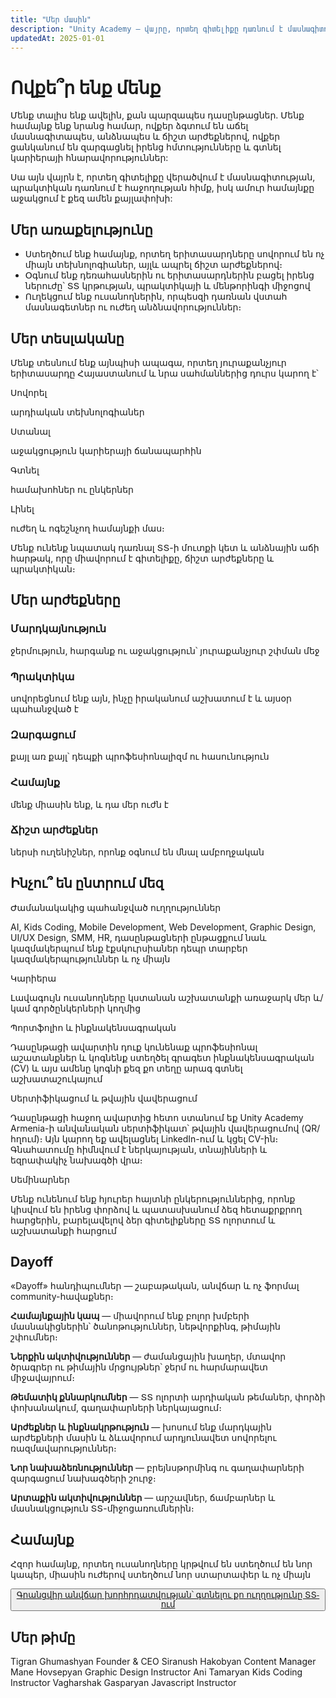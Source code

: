```yaml
---
title: "Մեր մասին"
description: "Unity Academy — վայրը, որտեղ գիտելիքը դառնում է մասնագիտություն"
updatedAt: 2025-01-01
---
```


# Ովքե՞ր ենք մենք

Մենք տալիս ենք ավելին, քան պարզապես դասընթացներ.
Մենք համայնք ենք նրանց համար, ովքեր ձգտում են աճել մասնագիտապես, անձնապես և ճիշտ արժեքներով, ովքեր ցանկանում են զարգացնել իրենց հմտությունները և գտնել կարիերայի հնարավորություններ:

Սա այն վայրն է, որտեղ գիտելիքը վերածվում է մասնագիտության, պրակտիկան դառնում է հաջողության հիմք, իսկ ամուր համայնքը աջակցում է քեզ ամեն քայլափոխի:

## Մեր առաքելությունը

- Ստեղծում ենք համայնք, որտեղ երիտասարդները սովորում են ոչ միայն տեխնոլոգիաներ, այլև ապրել ճիշտ արժեքներով։
- Օգնում ենք դեռահասներին ու երիտասարդներին բացել իրենց ներուժը՝ ՏՏ կրթության, պրակտիկայի և մենթորինգի միջոցով
- Ուղեկցում ենք ուսանողներին, որպեսզի դառնան վստահ մասնագետներ ու ուժեղ անձնավորություններ։

## Մեր տեսլականը

Մենք տեսնում ենք այնպիսի ապագա, որտեղ յուրաքանչյուր երիտասարդը Հայաստանում և նրա սահմաններից դուրս կարող է՝

<Card>
  <CardContent className="grid gap-3 p-6">
    <div className="grid gap-1"><Badge>Սովորել</Badge><p>արդիական տեխնոլոգիաներ</p></div>
    <div className="grid gap-1"><Badge>Ստանալ</Badge><p>աջակցություն կարիերայի ճանապարհին</p></div>
    <div className="grid gap-1"><Badge>Գտնել</Badge><p>համախոհներ ու ընկերներ</p></div>
    <div className="grid gap-1"><Badge>Լինել</Badge><p>ուժեղ և ոգեշնչող համայնքի մաս։</p></div>
  </CardContent>
</Card>

Մենք ունենք նպատակ դառնալ ՏՏ-ի մուտքի կետ և անձնային աճի հարթակ, որը միավորում է գիտելիքը, ճիշտ արժեքները և պրակտիկան։

## Մեր արժեքները

<Card>
  <CardContent className="grid gap-3 p-6 md:grid-cols-2">
    <div>
      <h3 className="text-base font-semibold">Մարդկայնություն</h3>
      <p className="text-sm text-muted-foreground">ջերմություն, հարգանք ու աջակցություն՝ յուրաքանչյուր շփման մեջ</p>
    </div>
    <div>
      <h3 className="text-base font-semibold">Պրակտիկա</h3>
      <p className="text-sm text-muted-foreground">սովորեցնում ենք այն, ինչը իրականում աշխատում է և այսօր պահանջված է</p>
    </div>
    <div>
      <h3 className="text-base font-semibold">Զարգացում</h3>
      <p className="text-sm text-muted-foreground">քայլ առ քայլ՝ դեպքի պրոֆեսիոնալիզմ ու հասունություն</p>
    </div>
    <div>
      <h3 className="text-base font-semibold">Համայնք</h3>
      <p className="text-sm text-muted-foreground">մենք միասին ենք, և դա մեր ուժն է</p>
    </div>
    <div>
      <h3 className="text-base font-semibold">Ճիշտ արժեքներ</h3>
      <p className="text-sm text-muted-foreground">ներսի ուղենիշներ, որոնք օգնում են մնալ ամբողջական</p>
    </div>
  </CardContent>
</Card>

## Ինչու՞ են ընտրում մեզ

<Card>
  <CardHeader>
    <CardTitle>Ժամանակակից պահանջված ուղղություններ</CardTitle>
  </CardHeader>
  <CardContent>
    <p>AI, Kids Coding, Mobile Development, Web Development, Graphic Design, UI/UX Design, SMM, HR, դասընթացների ընթացքում նաև կազմակերպում ենք էքսկուրսիաներ դեպր տարբեր կազմակերպություններ և ոչ միայն</p>
  </CardContent>
</Card>

<Card>
  <CardHeader>
    <CardTitle>Կարիերա</CardTitle>
  </CardHeader>
  <CardContent>
    <p>Լավագույն ուսանողները կստանան աշխատանքի առաջարկ մեր և/կամ գործընկերների կողմից</p>
  </CardContent>
</Card>

<Card>
  <CardHeader>
    <CardTitle>Պորտֆոլիո և ինքնակենսագրական</CardTitle>
  </CardHeader>
  <CardContent>
    <p>Դասընթացի ավարտին դուք կունենաք պրոֆեսիոնալ աշատանքներ և կոգնենք ստեղծել գրագետ ինքնակենսագրական (CV) և այս ամենը կոգնի քեզ քո տեղը արագ գտնել աշխատաշուկայում</p>
  </CardContent>
</Card>

<Card>
  <CardHeader>
    <CardTitle>Սերտիֆիկացում և թվային վավերացում</CardTitle>
  </CardHeader>
  <CardContent>
    <p>Դասընթացի հաջող ավարտից հետո ստանում եք Unity Academy Armenia-ի անվանական սերտիֆիկատ՝ թվային վավերացումով (QR/հղում)։ Այն կարող եք ավելացնել LinkedIn-ում և կցել CV-ին։ Գնահատումը հիմնվում է ներկայության, տնայինների և եզրափակիչ նախագծի վրա։</p>
  </CardContent>
</Card>

<Card>
  <CardHeader>
    <CardTitle>Սեմինարներ</CardTitle>
  </CardHeader>
  <CardContent>
    <p>Մենք ունենում ենք հյուրեր հայտնի ընկերություններից, որոնք կիսվում են իրենց փորձով և պատասխանում ձեզ հետաքրքրող հարցերին, բարելավելով ձեր գիտելիքները ՏՏ ոլորտում և աշխատանքի հարցում</p>
  </CardContent>
</Card>

## Dayoff

<Accordion type="single" collapsible defaultValue="item-1" className="w-full">
  <AccordionItem value="item-1">
    <AccordionTrigger>«Dayoff» հանդիպումներ — շաբաթական, անվճար և ոչ ֆորմալ community-հավաքներ։</AccordionTrigger>
    <AccordionContent>
      <div className="grid gap-3">
        <p><b>Համայնքային կապ</b> — միավորում ենք բոլոր խմբերի մասնակիցներին՝ ծանոթություններ, նեթվորքինգ, թիմային շփումներ։</p>
        <p><b>Ներքին ակտիվություններ</b> — ժամանցային խաղեր, մտավոր ծրագրեր ու թիմային մրցույթներ՝ ջերմ ու հարմարավետ միջավայրում։</p>
        <p><b>Թեմատիկ քննարկումներ</b> — ՏՏ ոլորտի արդիական թեմաներ, փորձի փոխանակում, գաղափարների ներկայացում։</p>
        <p><b>Արժեքներ և ինքնակրթություն</b> — խոսում ենք մարդկային արժեքների մասին և ձևավորում արդյունավետ սովորելու ռազմավարություններ։</p>
        <p><b>Նոր նախաձեռնություններ</b> — բրեյնսթորմինգ ու գաղափարների զարգացում նախագծերի շուրջ։</p>
        <p><b>Արտաքին ակտիվություններ</b> — արշավներ, ճամբարներ և մասնակցություն ՏՏ-միջոցառումներին։</p>
      </div>
    </AccordionContent>
  </AccordionItem>
</Accordion>

## Համայնք

<Card>
  <CardContent className="p-6">
    <p>Հզոր համայնք, որտեղ ուսանողները կրթվում են ստեղծում են նոր կապեր, միասին ուժերով ստեղծում նոր ստարտափեր և ոչ միայն</p>
    <div className="mt-4">
      <Button asChild>
        <a href="/hy/apply">Գրանցվիր անվճար խորհրդատվության՝ գտնելու քո ուղղությունը ՏՏ-ում</a>
      </Button>
    </div>
  </CardContent>
</Card>

## Մեր թիմը

<div className="grid gap-6 md:grid-cols-2 lg:grid-cols-3">
  <Card>
    <CardHeader>
      <CardTitle>Tigran Ghumashyan</CardTitle>
    </CardHeader>
    <CardContent>Founder & CEO</CardContent>
  </Card>
  <Card>
    <CardHeader>
      <CardTitle>Siranush Hakobyan</CardTitle>
    </CardHeader>
    <CardContent>Content Manager</CardContent>
  </Card>
  <Card>
    <CardHeader>
      <CardTitle>Mane Hovsepyan</CardTitle>
    </CardHeader>
    <CardContent>Graphic Design Instructor</CardContent>
  </Card>
  <Card>
    <CardHeader>
      <CardTitle>Ani Tamaryan</CardTitle>
    </CardHeader>
    <CardContent>Kids Coding Instructor</CardContent>
  </Card>
  <Card>
    <CardHeader>
      <CardTitle>Vagharshak Gasparyan</CardTitle>
    </CardHeader>
    <CardContent>Javascript Instructor</CardContent>
  </Card>
</div>
